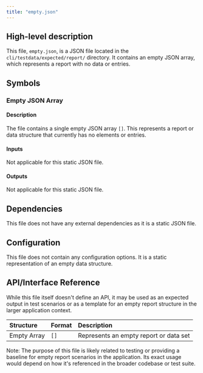 ```yaml
---
title: "empty.json"
---
```


## High-level description
This file, `empty.json`, is a JSON file located in the `cli/testdata/expected/report/` directory. It contains an empty JSON array, which represents a report with no data or entries.

## Symbols

### Empty JSON Array
#### Description
The file contains a single empty JSON array `[]`. This represents a report or data structure that currently has no elements or entries.

#### Inputs
Not applicable for this static JSON file.

#### Outputs
Not applicable for this static JSON file.

## Dependencies
This file does not have any external dependencies as it is a static JSON file.

## Configuration
This file does not contain any configuration options. It is a static representation of an empty data structure.

## API/Interface Reference
While this file itself doesn't define an API, it may be used as an expected output in test scenarios or as a template for an empty report structure in the larger application context.

| Structure | Format | Description |
|:----------|:-------|:------------|
| Empty Array | `[]` | Represents an empty report or data set |

Note: The purpose of this file is likely related to testing or providing a baseline for empty report scenarios in the application. Its exact usage would depend on how it's referenced in the broader codebase or test suite.